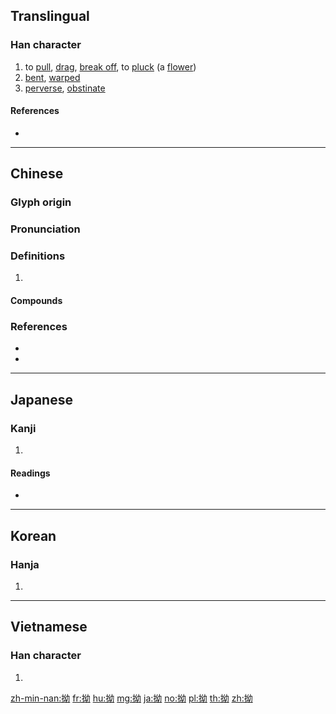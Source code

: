 {{character info/new}}
==Translingual==

===Han character===
{{Han char|rn=64|rad=手|as=05|sn=8|four=54027|canj=QVIS|ids=⿰扌幼}}

# to [[pull]], [[drag]], [[break off]], to [[pluck]] (a [[flower]])
# [[bent]], [[warped]]
# [[perverse]], [[obstinate]]

====References====
* {{Han ref|kx=0426.040|dkj=11962|dj=0774.060|hdz=31862.060|uh=62D7|ud=25303|bh=A9ED|bd=43501}}

----

==Chinese==
{{zh-forms}}

===Glyph origin===
{{Han etym}}

===Pronunciation===
{{zh-pron
|m=āo,āo,niū,yū
|c=aau3,ngaau3,aau2,ngaau2,juk6
|h=pfs=au/áu
|mn=áu
|mc=y
|oc=y
|cat=
}}
{{zh-attn-split}}

===Definitions===
{{zh-hanzi}}

# {{rfdef|zh}}

====Compounds====
{{zh-der|一不拗眾|四不拗六|執拗|憋拗|拗不登|拗不過|拗口|拗口令|拗口風|拗句|拗強|拗彆|拗彆攪炒|拗怒|拗性|拗曲作直|拗甜|拗相公|拗花|拗處|拗蠻|拗體|拗體詩|曲拗|違拗|點拗}}

===References===
* {{R:twedu|A01549}}
* {{R:yue:Hanzi}}

----

==Japanese==

===Kanji===
{{ja-kanji|grade=|rs=手05}}

# {{defn|lang=ja|sort=手05}}

====Readings====
* {{ja-readings|kanon=[[おう]] (ō)|goon=[[よう]] (yō)|on=[[いく]] (iku)|kun=[[ねじける]] (nejikeru), [[すねる]] (suneru)}}

----

==Korean==

===Hanja===
{{ko-hanja|hangeul=요|eumhun=|rv=yo|mr=yo|y=yo}}

# {{defn|lang=ko|sort=手05}}

----

==Vietnamese==

===Han character===
{{vi-hantu|húc|rs=手05}}

# {{defn|lang=vi|sort=手05}}

[[zh-min-nan:拗]]
[[fr:拗]]
[[hu:拗]]
[[mg:拗]]
[[ja:拗]]
[[no:拗]]
[[pl:拗]]
[[th:拗]]
[[zh:拗]]